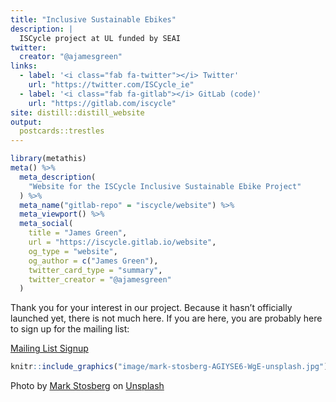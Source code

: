 ```yaml
---
title: "Inclusive Sustainable Ebikes"
description: |
  ISCycle project at UL funded by SEAI
twitter:
  creator: "@ajamesgreen"
links:
  - label: '<i class="fab fa-twitter"></i> Twitter'
    url: "https://twitter.com/ISCycle_ie"
  - label: '<i class="fab fa-gitlab"></i> GitLab (code)'
    url: "https://gitlab.com/iscycle"
site: distill::distill_website
output:
  postcards::trestles
---
```

  
  
```r
library(metathis)
meta() %>%
  meta_description(
    "Website for the ISCycle Inclusive Sustainable Ebike Project"
  ) %>%
  meta_name("gitlab-repo" = "iscycle/website") %>%
  meta_viewport() %>%
  meta_social(
    title = "James Green",
    url = "https://iscycle.gitlab.io/website",
    og_type = "website",
    og_author = c("James Green"),
    twitter_card_type = "summary",
    twitter_creator = "@ajamesgreen"
  )
```

Thank you for your interest in our project. Because it hasn't officially launched yet, there is not much here. If you are here, you are probably here to sign up for the mailing list:

[Mailing List Signup](https://unioflimerick.eu.qualtrics.com/jfe/form/SV_6EFh8MAzb37GGPA)

```r
knitr::include_graphics("image/mark-stosberg-AGIYSE6-WgE-unsplash.jpg")  
```

<aside>Photo by <a href="https://unsplash.com/@markstos?utm_source=unsplash&utm_medium=referral&utm_content=creditCopyText">Mark Stosberg</a> on <a href="https://unsplash.com/@ajamesgreen/likes?utm_source=unsplash&utm_medium=referral&utm_content=creditCopyText">Unsplash</a>
  </aside>
